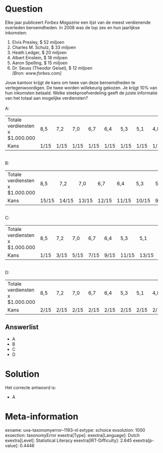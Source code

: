 Question
========

Elke jaar publiceert *Forbes Magazine* een lijst van de meest
verdienende overleden beroemdheden. In 2008 was de top zes en hun
jaarlijkse inkomsten:\

1.  Elvis Presley, \$ 52 miljoen
2.  Charles M. Schulz, \$ 33 miljoen
3.  Heath Ledger, \$ 20 miljoen
4.  Albert Einstein, \$ 18 miljoen
5.  Aaron Spelling, \$ 15 miljoen
6.  Dr. Seuss (Theodor Geisel), \$ 12 miljoen\
    *\[Bron: www.forbes.com\]*

Jouw kantoor krijgt de kans om twee van deze beroemdheden te
vertegenwoordigen. De twee worden willekeurig gekozen. Je krijgt 10% van
hun inkomsten betaald. Welke steekproefverdeling geeft de juiste
informatie van het totaal aan mogelijke verdiensten?\
\
A:\

  ---------------------------------- ------ ------ ------ ------ ------ ------ ------ ------ ------ ------ ------ ------ ------ ------ ------
  Totale verdiensten x \$1.000.000   8,5    7,2    7,0    6,7    6,4    5,3    5,1    4,8    4,5    3,8    3,5    3,3    3,2    3,0    2,7
  Kans                               1/15   1/15   1/15   1/15   1/15   1/15   1/15   1/15   1/15   1/15   1/15   1/15   1/15   1/15   1/15
  ---------------------------------- ------ ------ ------ ------ ------ ------ ------ ------ ------ ------ ------ ------ ------ ------ ------

\
B:\

  ---------------------------------- ------- ------- ------- ------- ------- ------- ------ ------ ------ ------ ------ ------ ------ ------ ------
  Totale verdiensten x \$1.000.000   8,5     7,2     7,0     6,7     6,4     5,3     5,1    4,8    4,5    3,8    3,5    3,3    3,2    3,0    2,7
  Kans                               15/15   14/15   13/15   12/15   11/15   10/15   9/15   8/15   7/15   6/15   5/15   4/15   3/15   2/15   1/15
  ---------------------------------- ------- ------- ------- ------- ------- ------- ------ ------ ------ ------ ------ ------ ------ ------ ------

\
C:\

  ---------------------------------- ------ ------ ------ ------ ------ ------- ------- ------- ------- ------- ------ ------ ------ ------ ------
  Totale verdiensten x \$1.000.000   8,5    7,2    7,0    6,7    6,4    5,3     5,1     4,8     4,5     3,8     3,5    3,3    3,2    3,0    2,7
  Kans                               1/15   3/15   5/15   7/15   9/15   11/15   13/15   15/15   13/15   11/15   9/15   7/15   5/15   3/15   1/15
  ---------------------------------- ------ ------ ------ ------ ------ ------- ------- ------- ------- ------- ------ ------ ------ ------ ------

\
D:\

  ---------------------------------- ------ ------ ------ ------ ------ ------ ------ ------ ------ ------ ------ ------ ------ ------ ------
  Totale verdiensten x \$1.000.000   8,5    7,2    7,0    6,7    6,4    5,3    5,1    4,8    4,5    3,8    3,5    3,3    3,2    3,0    2,7
  Kans                               2/15   2/15   2/15   2/15   2/15   2/15   2/15   2/15   2/15   2/15   2/15   2/15   2/15   2/15   2/15
  ---------------------------------- ------ ------ ------ ------ ------ ------ ------ ------ ------ ------ ------ ------ ------ ------ ------

Answerlist
----------

* A
* B
* C
* D

Solution
========

Het correcte antwoord is: 

* A

Meta-information
================
exname: uva-taxonomyerror--1193-nl
extype: schoice
exsolution: 1000
exsection: taxonomyError 
exextra[Type]: 
exextra[Language]: Dutch
exextra[Level]: Statistical Literacy
exextra[IRT-Difficulty]: 2.645
exextra[p-value]: 0.4446
